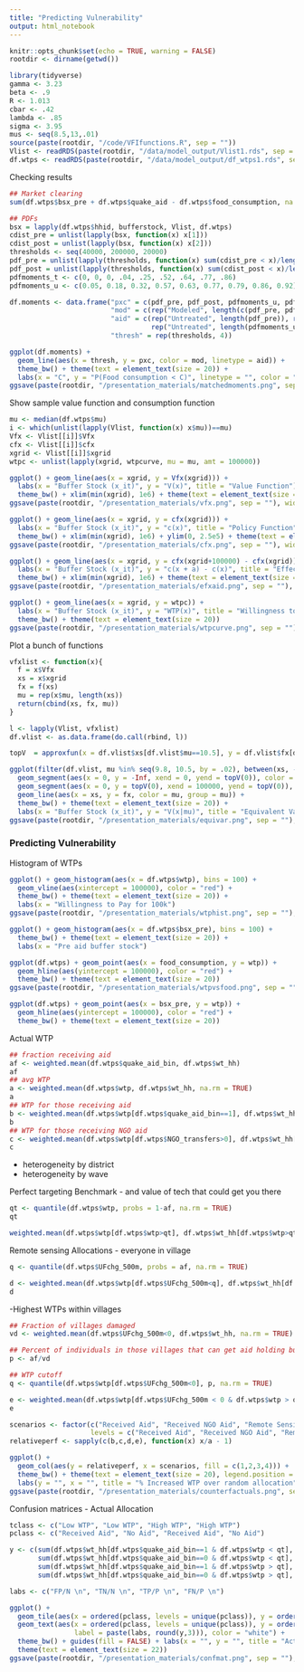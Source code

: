 ```yaml
---
title: "Predicting Vulnerability"
output: html_notebook
---
```


```r
knitr::opts_chunk$set(echo = TRUE, warning = FALSE)
rootdir <- dirname(getwd())
```

```r
library(tidyverse)
gamma <- 3.23
beta <- .9
R <- 1.013
cbar <- .42
lambda <- .85
sigma <- 3.95
mus <- seq(8.5,13,.01)
source(paste(rootdir, "/code/VFIfunctions.R", sep = ""))
Vlist <- readRDS(paste(rootdir, "/data/model_output/Vlist1.rds", sep = ""))
df.wtps <- readRDS(paste(rootdir, "/data/model_output/df_wtps1.rds", sep = ""))
```

Checking results

```r
## Market clearing
sum(df.wtps$bsx_pre + df.wtps$quake_aid - df.wtps$food_consumption, na.rm = TRUE)

## PDFs
bsx = lapply(df.wtps$hhid, bufferstock, Vlist, df.wtps)
cdist_pre = unlist(lapply(bsx, function(x) x[1]))
cdist_post = unlist(lapply(bsx, function(x) x[2]))
thresholds <- seq(40000, 200000, 20000)
pdf_pre = unlist(lapply(thresholds, function(x) sum(cdist_pre < x)/length(cdist_pre)))
pdf_post = unlist(lapply(thresholds, function(x) sum(cdist_post < x)/length(cdist_post)))
pdfmoments_t <- c(0, 0, 0, .04, .25, .52, .64, .77, .86)
pdfmoments_u <- c(0.05, 0.18, 0.32, 0.57, 0.63, 0.77, 0.79, 0.86, 0.92)

df.moments <- data.frame("pxc" = c(pdf_pre, pdf_post, pdfmoments_u, pdfmoments_t),
                         "mod" = c(rep("Modeled", length(c(pdf_pre, pdf_post))), rep("Empirical", length(c(pdfmoments_u, pdfmoments_t)))),
                         "aid" = c(rep("Untreated", length(pdf_pre)), rep("Treated", length(pdf_post)),
                                   rep("Untreated", length(pdfmoments_u)), rep("Treated", length(pdfmoments_t))),
                         "thresh" = rep(thresholds, 4)) 

ggplot(df.moments) +
  geom_line(aes(x = thresh, y = pxc, color = mod, linetype = aid)) +
  theme_bw() + theme(text = element_text(size = 20)) +
  labs(x = "C", y = "P(Food consumption < C)", linetype = "", color = "")
ggsave(paste(rootdir, "/presentation_materials/matchedmoments.png", sep = ""), width = 10, height = 7)
```

Show sample value function and consumption function

```r
mu <- median(df.wtps$mu)
i <- which(unlist(lapply(Vlist, function(x) x$mu))==mu)
Vfx <- Vlist[[i]]$Vfx
cfx <- Vlist[[i]]$cfx
xgrid <- Vlist[[i]]$xgrid
wtpc <- unlist(lapply(xgrid, wtpcurve, mu = mu, amt = 100000))

ggplot() + geom_line(aes(x = xgrid, y = Vfx(xgrid))) +
  labs(x = "Buffer Stock (x_it)", y = "V(x)", title = "Value Function") + 
  theme_bw() + xlim(min(xgrid), 1e6) + theme(text = element_text(size = 20))
ggsave(paste(rootdir, "/presentation_materials/vfx.png", sep = ""), width = 10, height = 7)

ggplot() + geom_line(aes(x = xgrid, y = cfx(xgrid))) +
  labs(x = "Buffer Stock (x_it)", y = "c(x)", title = "Policy Function") + 
  theme_bw() + xlim(min(xgrid), 1e6) + ylim(0, 2.5e5) + theme(text = element_text(size = 20))
ggsave(paste(rootdir, "/presentation_materials/cfx.png", sep = ""), width = 10, height = 7)

ggplot() + geom_line(aes(x = xgrid, y = cfx(xgrid+100000) - cfx(xgrid))) +
  labs(x = "Buffer Stock (x_it)", y = "c(x + a) - c(x)", title = "Effect of 100k Aid on Consumption") + 
  theme_bw() + xlim(min(xgrid), 1e6) + theme(text = element_text(size = 20))
ggsave(paste(rootdir, "/presentation_materials/efxaid.png", sep = ""), width = 10, height = 7)

ggplot() + geom_line(aes(x = xgrid, y = wtpc)) +
  labs(x = "Buffer Stock (x_it)", y = "WTP(x)", title = "Willingness to Pay for 100k Aid") + 
  theme_bw() + theme(text = element_text(size = 20))
ggsave(paste(rootdir, "/presentation_materials/wtpcurve.png", sep = ""), width = 10, height = 7)
```

Plot a bunch of functions

```r
vfxlist <- function(x){
  f = x$Vfx
  xs = x$xgrid
  fx = f(xs)
  mu = rep(x$mu, length(xs))
  return(cbind(xs, fx, mu))
}

l <- lapply(Vlist, vfxlist)
df.vlist <- as.data.frame(do.call(rbind, l))

topV  = approxfun(x = df.vlist$xs[df.vlist$mu==10.5], y = df.vlist$fx[df.vlist$mu==10.5])

ggplot(filter(df.vlist, mu %in% seq(9.8, 10.5, by = .02), between(xs, -2000, 100000))) + 
  geom_segment(aes(x = 0, y = -Inf, xend = 0, yend = topV(0)), color = "red") +
  geom_segment(aes(x = 0, y = topV(0), xend = 100000, yend = topV(0)), color = "red") + 
  geom_line(aes(x = xs, y = fx, color = mu, group = mu)) +
  theme_bw() + theme(text = element_text(size = 20)) + 
  labs(x = "Buffer Stock (x_it)", y = "V(x|mu)", title = "Equivalent Variation for 100k Aid")
ggsave(paste(rootdir, "/presentation_materials/equivar.png", sep = ""), width = 10, height = 7)
```

### Predicting Vulnerability

Histogram of WTPs

```r
ggplot() + geom_histogram(aes(x = df.wtps$wtp), bins = 100) + 
  geom_vline(aes(xintercept = 100000), color = "red") +
  theme_bw() + theme(text = element_text(size = 20)) + 
  labs(x = "Willingness to Pay for 100k")
ggsave(paste(rootdir, "/presentation_materials/wtphist.png", sep = ""), width = 10, height = 7)

ggplot() + geom_histogram(aes(x = df.wtps$bsx_pre), bins = 100) + 
  theme_bw() + theme(text = element_text(size = 20)) + 
  labs(x = "Pre aid buffer stock")

ggplot(df.wtps) + geom_point(aes(x = food_consumption, y = wtp)) + 
  geom_hline(aes(yintercept = 100000), color = "red") +
  theme_bw() + theme(text = element_text(size = 20))
ggsave(paste(rootdir, "/presentation_materials/wtpvsfood.png", sep = ""), width = 10, height = 7)

ggplot(df.wtps) + geom_point(aes(x = bsx_pre, y = wtp)) + 
  geom_hline(aes(yintercept = 100000), color = "red") +
  theme_bw() + theme(text = element_text(size = 20)) 
```

Actual WTP

```r
## fraction receiving aid
af <- weighted.mean(df.wtps$quake_aid_bin, df.wtps$wt_hh)
af
## avg WTP
a <- weighted.mean(df.wtps$wtp, df.wtps$wt_hh, na.rm = TRUE)
a
## WTP for those receiving aid
b <- weighted.mean(df.wtps$wtp[df.wtps$quake_aid_bin==1], df.wtps$wt_hh[df.wtps$quake_aid_bin==1], na.rm = TRUE)
b
## WTP for those receiving NGO aid
c <- weighted.mean(df.wtps$wtp[df.wtps$NGO_transfers>0], df.wtps$wt_hh[df.wtps$NGO_transfers>0], na.rm = TRUE)
c
```

- heterogeneity by district
- heterogeneity by wave

Perfect targeting Benchmark - and value of tech that could get you there

```r
qt <- quantile(df.wtps$wtp, probs = 1-af, na.rm = TRUE)
qt

weighted.mean(df.wtps$wtp[df.wtps$wtp>qt], df.wtps$wt_hh[df.wtps$wtp>qt], na.rm = TRUE)
```


Remote sensing Allocations
- everyone in village

```r
q <- quantile(df.wtps$UFchg_500m, probs = af, na.rm = TRUE)

d <- weighted.mean(df.wtps$wtp[df.wtps$UFchg_500m<q], df.wtps$wt_hh[df.wtps$UFchg_500m<q], na.rm = TRUE)
d
```

-Highest WTPs within villages

```r
## Fraction of villages damaged
vd <- weighted.mean(df.wtps$UFchg_500m<0, df.wtps$wt_hh, na.rm = TRUE)

## Percent of individuals in those villages that can get aid holding budget constant
p <- af/vd

## WTP cutoff
q <- quantile(df.wtps$wtp[df.wtps$UFchg_500m<0], p, na.rm = TRUE)

e <- weighted.mean(df.wtps$wtp[df.wtps$UFchg_500m < 0 & df.wtps$wtp > q], df.wtps$wt_hh[df.wtps$UFchg_500m<0 & df.wtps$wtp >q], na.rm = TRUE)
e

scenarios <- factor(c("Received Aid", "Received NGO Aid", "Remote Sensing Villages", "Remote Sensing +"), 
                    levels = c("Received Aid", "Received NGO Aid", "Remote Sensing Villages", "Remote Sensing +"))
relativeperf <- sapply(c(b,c,d,e), function(x) x/a - 1)

ggplot() +
  geom_col(aes(y = relativeperf, x = scenarios, fill = c(1,2,3,4))) +
  theme_bw() + theme(text = element_text(size = 20), legend.position = "none") + 
  labs(y = "", x = "", title = "% Increased WTP over random allocation")
ggsave(paste(rootdir, "/presentation_materials/counterfactuals.png", sep = ""), width = 12, height = 7)
```

Confusion matrices - Actual Allocation

```r
tclass <- c("Low WTP", "Low WTP", "High WTP", "High WTP")
pclass <- c("Received Aid", "No Aid", "Received Aid", "No Aid")

y <- c(sum(df.wtps$wt_hh[df.wtps$quake_aid_bin==1 & df.wtps$wtp < qt], na.rm = TRUE)/sum(df.wtps$wt_hh[!is.na(df.wtps$wtp)]),
       sum(df.wtps$wt_hh[df.wtps$quake_aid_bin==0 & df.wtps$wtp < qt], na.rm = TRUE)/sum(df.wtps$wt_hh[!is.na(df.wtps$wtp)]),
       sum(df.wtps$wt_hh[df.wtps$quake_aid_bin==1 & df.wtps$wtp > qt], na.rm = TRUE)/sum(df.wtps$wt_hh[df.wtps$wtp > qt], na.rm = TRUE),
       sum(df.wtps$wt_hh[df.wtps$quake_aid_bin==0 & df.wtps$wtp > qt], na.rm = TRUE)/sum(df.wtps$wt_hh[df.wtps$wtp > qt], na.rm = TRUE))

labs <- c("FP/N \n", "TN/N \n", "TP/P \n", "FN/P \n")

ggplot() +
  geom_tile(aes(x = ordered(pclass, levels = unique(pclass)), y = ordered(tclass, levels = unique(tclass)), fill = y)) +
  geom_text(aes(x = ordered(pclass, levels = unique(pclass)), y = ordered(tclass, levels = unique(tclass)), 
                label = paste(labs, round(y,3))), color = "white") + 
  theme_bw() + guides(fill = FALSE) + labs(x = "", y = "", title = "Actual Allocations") +
  theme(text = element_text(size = 22))
ggsave(paste(rootdir, "/presentation_materials/confmat.png", sep = ""), width = 10, height = 7)
```

